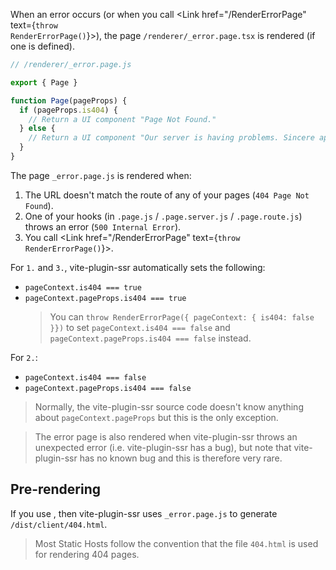 
When an error occurs (or when you call <Link href="/RenderErrorPage" text={<code>throw RenderErrorPage()</code>}></Link>), the page `/renderer/_error.page.tsx` is rendered (if one is defined).

```js
// /renderer/_error.page.js

export { Page }

function Page(pageProps) {
  if (pageProps.is404) {
    // Return a UI component "Page Not Found."
  } else {
    // Return a UI component "Our server is having problems. Sincere apologies. Try again later."
  }
}
```

The page `_error.page.js` is rendered when:
 1. The URL doesn't match the route of any of your pages (`404 Page Not Found`).
 2. One of your hooks (in `.page.js` / `.page.server.js` / `.page.route.js`) throws an error (`500 Internal Error`).
 3. You call <Link href="/RenderErrorPage" text={<code>throw RenderErrorPage()</code>}></Link>.

For `1.` and `3.`, vite-plugin-ssr automatically sets the following:
 - `pageContext.is404 === true`
 - `pageContext.pageProps.is404 === true`
    > You can `throw RenderErrorPage({ pageContext: { is404: false }})` to set `pageContext.is404 === false` and `pageContext.pageProps.is404 === false` instead.

For `2.`:
 - `pageContext.is404 === false`
 - `pageContext.pageProps.is404 === false`

> Normally, the vite-plugin-ssr source code doesn't know anything about `pageContext.pageProps` but this is the only exception.

> The error page is also rendered when vite-plugin-ssr throws an unexpected error (i.e. vite-plugin-ssr has a bug), but note that vite-plugin-ssr has no known bug and this is therefore very rare.


## Pre-rendering

If you use <Link text="pre-rendering" href="/pre-rendering" />, then vite-plugin-ssr uses `_error.page.js` to generate `/dist/client/404.html`.

> Most Static Hosts follow the convention that the file `404.html` is used for rendering 404 pages.
